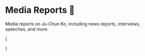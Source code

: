 
# Media Reports 📰

Media reports on Ju-Chun Ko, including news reports, interviews, speeches, and more.

{<Cards className="mt-8 grid-cols-1 sm:grid-cols-2 md:grid-cols-1 lg:grid-cols-2 xl:grid-cols-3 gap-5 gap-y-8">

<YoutubeCard
  title="War Room Launched 2023/12/28"
  videoId="3Z1Mv5ZtvVM"
  description="Net marvels at world's smartest graduate. How strong is the at-large Blue's Ju-Chun Ko? Secrets of a blockchain legislator's at-large nomination: Turning Web3 with Hou Yu-ih?"
/>
<YoutubeCard
  title="A Highlight? Blue’s At-Large Stuns with 'World's Smartest Graduate'"
  videoId="Z-uAqE3sjro"
  description="KMT recently revealed their list of at-large legislators, in addition to former Kaohsiung Mayor Han Kuo-yu ranking first, there were many notable candidates, among them blockchain expert Ju-Chun Ko. He was the first Taiwanese graduate from Singularity University, co-founded by Google and NASA in Silicon Valley, USA, known as the world's smartest university, admitting only 80 to 100 elites annually, with faculty including famous film director James Cameron, and internet pioneer Vint Cerf."
/>
<YoutubeCard
  title="The Development Trends of Artificial Intelligence and Cross-Disciplinary Technology Education, Interview with Dr. Ju-Chun Ko"
  videoId="eBMhjuQwTno"
  description="AI and blockchain expert 'Dr. JC' Ju-Chun Ko, the first Taiwanese graduate from Singularity University co-founded by Google and NASA, dubbed as 'the world's smartest university', also runs the Podcast channel 'Dr. JC’s Friends Talk', now a KMT at-large legislative nominee."
/>
<YoutubeCard
  title="Political Novice! Blue’s At-Large 3rd 'Dr. JC' Joins the Ranks"
  videoId="1Xf5km1b5Kg"
  description="Today (1/8), the CEC held the first political party TV policy presentation meeting in election history. The KMT 2024 at-large legislator list featured many new faces, among them ranked at-large third, known as blockchain and AI expert 'Dr. JC' Ju-Chun Ko, is not only famous in the 'coin circle' but also joined the current Minister of Digital Development Audrey Tang in a podcast discussion on technology. In addition, ranked 15th, the female diplomat Wu Liang-Yi, was an important staff for Hou Yu-ih and Hou Ming-Feng's visits to the USA and Southeast Asia. The KMT actively recruits new political faces, aiming to attract support from centrist voters."
/>
<YoutubeCard
  title="Interview/The National Assembly is like a blockchain of 113 nodes! 'Dr. JC' Ju-Chun Ko seeks consensus, hoping for a technological future"
  videoId="OeGOFk6uyjw"
  description="'Dr. JC' Ju-Chun Ko, from podcast host to venturing into the Legislative Yuan, believes AI could code, record podcasts or teach, he wants to do things AI hasn’t thought of doing, 'This is what we should challenge in our era'."
/>
<YoutubeCard
  title="Technology Legislator 'Dr. JC', Virtual World Ferryman [Who's for Breakfast] 2024.02.06"
  videoId="pZJ50cFExN0"
  description="Instantly became a fan of Dr. JC this episode! How could the KMT find someone who can explain complex expertise in simple, understandable language for the average person?"
/>
<YoutubeCard
  title="2024-01-25 ‘POP Citizens’ Zhang Yu-xuan Interviews Ju-Chun Ko Discussing 'New “Tech” Legislator “Dr. JC” Kickstarting Technological Reform from the National Assembly!'"
  videoId="pjvylYXK2dE"
  description="New “Tech” Legislator “Dr. JC” Kickstarting Technological Reform from the National Assembly!"
/>

<YoutubeCard
  title="Dr. JC Ju-Chun Ko Strikes, Blockchain Expert Enters the Legislative Yuan｜SETN.com"
  videoId="aW7f-Evlwys"
  description="In the new National Assembly, Ju-Chun Ko, ranked third among KMT at-large legislators, known as Dr. JC, not only researches AI but is also a blockchain expert, becoming the first 'blockchain legislator'. Calling himself a 'geek', Ju-Chun Ko is quite renowned in the virtual currency circle, now that he’s a legislator, how will he apply his expertise to supplement the regulations for Taiwan’s 'Island of Technology'? A new force in the National Assembly."
/>

<YoutubeCard
  title="KMT At-Large Ju-Chun Ko, Blockchain Legislator Promotes 'Advanced Congress' | Public Television Taiwanese Channel | 20240130"
  videoId="zMgQAMkS4vc"
  description="Technology is always progressing, with AI and blockchain being hot topics in recent years. Today's New National Assembly special introduces the country's first 'blockchain legislator', Ju-Chun Ko, ranked third on the KMT at-large list, he is a part-time assistant professor at the National Taiwan University Information etc.; also runs a Podcast, broadcasting new technological developments, known as 'Dr. JC'. He says blockchain and virtual currencies in Taiwan are often associated with scams and bad practices, but emerging technology is a global trend. Entering the National Assembly in the future, he plans to use legislation to block the gaps that allow emerging technologies to be misused, combining Taiwan's talent advantage, leading Taiwan to another level."
/>

<YoutubeCard
  title="The Development Trends of Artificial Intelligence and Cross-Disciplinary Technology Education, Interview with Dr. Ju-Chun Ko ft.@dr.juchunko"
  videoId="eBMhjuQwTno"
  description="AI and blockchain expert 'Dr. JC' Ju-Chun Ko, the first Taiwanese graduate from Google and NASA co-founded 'world's smartest university' Singularity University, also runs the Podcast channel 'Dr. JC's Friends Talk', currently a KMT at-large legislative nominee."
/>

<YoutubeCard
  title="Interview with 'Quasi-Legislator' Blockchain Expert Dr. JC! The Reasons Behind Taiwan's Lagging Technological Innovation, How We Can Win the Next 10 Years? ft. Dr. JC’s Friends Say @dr.juchunko"
  videoId="6DQZ-rlPM_Y"
  description="When I first entered the coin circle, there was almost no blockchain content in Chinese for ordinary people on the internet. At that time, 'Dr. JC’s Friends Say' was a must-listen Podcast for coin players. Many people have encountered Bitcoin, but those who have been continuously paying attention, optimistic, and even producing content for the public through bull and bear markets are few and far between. Dr. Ju-Chun Ko is a great senior all coin content creators should learn. It's truly an honor to have the opportunity to consult him about his journey and insights into the coin circle right before he takes his next step in expanding his influence. Otherwise, being so busy with his multiple jobs, he won't have time!"
/>

<YoutubeCard
  title="The Pop Science Challenge! Listen to Dr. JC’s Blunt Analysis on 'Blockchain', 'NFT', and 'Web 3.0' feat. Dr. Ju-Chun Ko | Tech Island Podcast"
  videoId="dtqNOW_X2TU"
  description="Through the trials and inspirations of Singularity University, Dr. JC returns to Taiwan to start the ‘Planting Flowers Path’, becoming a disseminator of knowledge, especially regarding the current hot keywords 'Blockchain', 'Web 3.0', 'Metaverse', 'NFT', Dr. JC has his observations and understandings. How should we embrace new technology and face the emerging digital era? Listen to Dr. JC's straightforward interpretation."
/>

<YoutubeCard
  title="23.03.03【Financial Wake-up Call】Dr. Ju-Chun Ko Guides Through 'Metaverse' Analyzing the Future Aspect of the Next-Generation Internet"
  videoId="vStG_BWzrfg"
  description="Host: Chen Feng-hsin Guest: Ju-Chun Ko, Part-time Assistant Professor, Taipei University College of Information Network and Multimedia Research Institute. Topic: 'Metaverse' by Tianxia Cultural Program Time: Monday to Friday 7:00-9:00 am Broadcast Date: 2023.03.03"
/>

<YoutubeCard
  title="【#Online Face-to-Face】Dr. JC is here! Not only Audrey Tang is a tech freak! Expertise in digital development! 20231228 @CtiTv @HotNewsTalk"
  videoId="xw79SMqVIm4"
  description="#Face-to-Face #Online Face-to-Face Polls #Zhang Jie Fan #Fan Ge #Ju-Chun Ko #The power of supervision in Zhongtian #2024 Annihilate Dongchang #Dr. JC #AI #KMT #At-large #2024 #President #Legislator #Election #Zhongtian TV #Big News Explosive Gossip Host: Zhang Jie Fan Guest: KMT at-large legislative candidate Ju-Chun Ko"
/>

<YoutubeCard
  title="【Jason’s Great Chat】 Interview with 'Dr. JC’s Friends Say' Podcast Host Ju-Chun Ko | Podcast EP56 Highlights"
  videoId="mHJ7PnWD7U4"
  description="Guest: 'Dr. JC’s Friends Say' Podcast Host, Associate Professor of Interactive Design, Taipei University of Technology, Ju-Chun Ko. This episode highlights: ☑️ You attended 'Singularity University' in 2014, please briefly introduce Singularity University and the moment you decided to crowdfund your tuition. ☑️ What was the most memorable gain during this program? And what opportunity led you to blockchain? ☑️ You regularly introduce blockchain knowledge on 'Dr. JC’s Friends Say' Podcast, what was the moment that made you decide to continuously release 'Dr. JC’s Friends Say' anniversary NFT last year? ☑️ From the 'Singularity University fundraising project to 'Dr. JC’s Friends Say' Podcast, what has been your motivation for sharing technological knowledge? ☑️ As a coin circle expert and university professor, what do you think about young people crazily buying NFTs? Any advice or caution for blockchain newbies? ☑️ Apart from blockchain applications like NFT, what other possibilities do you think the 'Metaverse' still holds?"
/>
<YoutubeCard
  title="Escalator: Walk on the Left Side #92 Ju-Chun Ko (JC) - From Liberal Arts to Doctor of Information, from NTU Assistant Professor to Legislator, Finding Your Life's Singular Point"
  videoId="tRyTpnjuGk4"
  description="Ju-Chun Ko (JC) is the most interdisciplinary person I have interviewed. From liberal arts to a science Ph.D., with backgrounds in both technology and design, from entrepreneurship in hardware to being a professor at NTU and soon to become a legislator! What kind of growing environment enables JC to cross so many fields? How does he think and make decisions? How does he disregard others' opinions? This episode delves into JC's fascinating life journey!"
/>

<YoutubeCard
  title="18.09.10【Chang Da-Chun Soaks in the News】JC Ju-Chun Ko on 'Linking Virtual and Real: The SELF Entertainment Ecosystem Plan'"
  videoId="fqtAjDVIMWE"
  description="Host: Chang Da-Chun Guest: Ju-Chun Ko, Professor of Interactive Design at Taipei Tech, Co-founder & Blockchain Technology Consultant of ELF Topic: Expert Knowledge - Linking Virtual and Real: The SELF Entertainment Ecosystem Plan"
/>

<YoutubeCard
  title="NFT Fever Continues! Bored Ape Sells Land, aMEI Gifts Unique Edition, 'JC' Ju-Chun Ko Decrypts｜Mirror World Weekend Mixer #MirrorNews"
  videoId="_Mgs3gBJAMg"
  description="NFT, Non-Fungible Token, has been the hottest financial term over the past year, with many becoming rich overnight thanks to NFTs. From celebrities to the general public, everyone wants a piece of the action. Now, from issuing to investing in NFTs, it's a prominent discipline. Some say the volume of NFT transactions is shrinking, moving towards a bubble, but the Bored Ape Yacht Club (BAYC), the kings of NFTs, recently sold 'Otherside' metaverse land, selling out in just a few days and grossing $300 million! Some claim NFTs are a Ponzi scheme, with 95% of NFTs eventually becoming digital waste. Yet, the 'Goddess Mei' Chang Hui Mei's 'aMEI ASMR World Tour' gives away NFTs for free, allowing 130,000 viewers to forever hold precious memories, truly priceless! How long can NFTs continue to thrive? 'Mirror World Weekend Mixer' invites 'JC' Ju-Chun Ko, Assistant Professor of Interactive Design at Taipei Tech, and host Huang Sheng Kai for an in-depth interview on the latest developments and challenges of NFTs. Every Sunday, we spend half an hour inviting entrepreneurs and experts to look at important financial issues from Taiwan to the world, impacting you and me. This week, let's focus on an important global political and economic issue: Has the NFT bubble burst?"
/>

<YoutubeCard
  title="CTV News》Taiwan's First 'JC' Admitted to America's Smartest University"
  videoId="ixAF1gUGYgo"
  description="The story of Taiwan's outstanding personality—nicknamed 'JC'—successfully admitted to one of America's top universities. Known for its rigorous admission standards and cultivating world-class leaders and scholars, JC's admission signifies his extraordinary level of academic and personal achievement. Explore JC's background, his academic journey, and how he overcame challenges to reach this remarkable milestone."
/>

<YoutubeCard
  title="【Shen Media | News! Got Questions?】EP98 | 19 Days to Election! The AI Era is Coming! How Can the Taiwanese Connect with New Technologies? Dan Hou-Zhi Exclusive Interview with 'JC' Ju-Chun Ko"
  videoId="_N7edW3pBbk"
  description="Shen Media | News! Got Questions?】EP98 | 19 Days to Election! The AI Era is Coming! How Can the Taiwanese Connect with New Technologies? Dan Hou-Zhi Exclusive Interview with 'JC' Ju-Chun Ko. The advent of the AI era brings a convenient life but also numerous concerns. Will new technologies replace a large number of human jobs? With political factions and various industries emphasizing the importance of AI, Taiwan could lose its competitive edge internationally if it misses this trend. With rampant scams in Taiwan, from the internet to phone scams, what can AI do for us? Though AI is the trend, is our legal system ready? Without a legal basis, could policies fail to be implemented? How will the integration of technology and traditional political brands create new sparks? Veteran media person Dan Hou-Zhi and AI/blockchain expert Ju-Chun Ko clarify."
/>

<YoutubeCard
  title="2014 Business Weekly Innovation Night X JC/Ju-Chun Ko Future Learning: What to Learn for the Future?"
  videoId="oRgb9JevF9A"
  description="'Technology is the power to liberate resources, the path to prosperity!' ~ Taiwan's first selected participant of the Singularity University, Ju-Chun Ko. What can you foresee about the future? What do NASA and Google's Academy of the Future teach, invisibility cloaks, glowing plants... What future have they envisioned? Ju-Chun enters wearing an invisibility cloak! The first optical camouflage suit that allows complete invisibility in front of the camera, also opening human imagination towards the future."
/>

<YoutubeCard
  title="19.06.07【Financial Wake-Up Call】Doctor Ju-Chun Ko of Taipei Tech's Interactive Design on 'Future Map'"
  videoId="M14H5Z9xu_k"
  description="Host: Chen Feng-Hsin Guest: Ju-Chun Ko, Full-time Assistant Professor of Interactive Design at Taipei Tech Topic: Commonwealth Magazine's 'Future Map: A Correct Understanding and Necessary Actions for Work, Business, and Economy.' Program Time: Monday to Friday 07:00 am-09:00 am Broadcast Date: 2019.06.07"
/>

</Cards>
}
